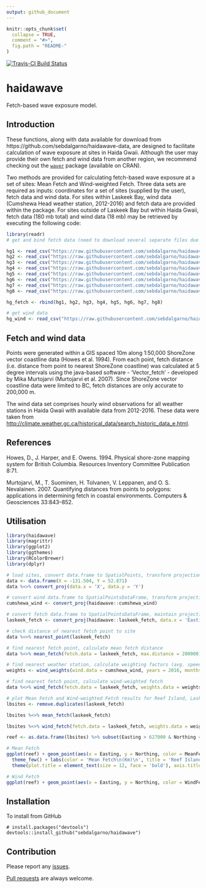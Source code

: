 ```yaml
---
output: github_document
---
```


<!-- README.md is generated from README.Rmd. Please edit that file -->

```r
knitr::opts_chunk$set(
  collapse = TRUE,
  comment = "#>",
  fig.path = "README-"
)
```

[![Travis-CI Build Status](https://travis-ci.org/sebdalgarno/HGfetch.svg?branch=master)](https://travis-ci.org/sebdalgarno/HGfetch)

# haidawave

Fetch-based wave exposure model.

## Introduction
These functions, along with data available for download from https://github.com/sebdalgarno/haidawave-data, are designed to facilitate calculation of wave exposure at sites in Haida Gwaii. Although the user may provide their own fetch and wind data from another region, we recommend checking out the [`waver`](https://github.com/pmarchand1/waver) package (available on CRAN).

Two methods are provided for calculating fetch-based wave exposure at a set of sites: Mean Fetch and Wind-weighted Fetch. Three data sets are required as inputs: coordinates for a set of sites (supplied by the user), fetch data and wind data. For sites within Laskeek Bay, wind data (Cumshewa Head weather station, 2012-2016) and fetch data are provided within the package. For sites outside of Laskeek Bay but within Haida Gwaii, fetch data (180 mb total) and wind data (18 mb) may be retrieved by executing the following code:

```r
library(readr)
# get and bind fetch data (need to download several separate files due to file size upload limits in github repositories.)

hg1 <- read_csv("https://raw.githubusercontent.com/sebdalgarno/haidawave-data/master/haidagwaii-fetch-1.csv")
hg2 <- read_csv("https://raw.githubusercontent.com/sebdalgarno/haidawave-data/master/haidagwaii-fetch-2.csv")
hg3 <- read_csv("https://raw.githubusercontent.com/sebdalgarno/haidawave-data/master/haidagwaii-fetch-3.csv")
hg4 <- read_csv("https://raw.githubusercontent.com/sebdalgarno/haidawave-data/master/haidagwaii-fetch-4.csv")
hg5 <- read_csv("https://raw.githubusercontent.com/sebdalgarno/haidawave-data/master/haidagwaii-fetch-5.csv")
hg6 <- read_csv("https://raw.githubusercontent.com/sebdalgarno/haidawave-data/master/haidagwaii-fetch-6.csv")
hg7 <- read_csv("https://raw.githubusercontent.com/sebdalgarno/haidawave-data/master/haidagwaii-fetch-7.csv")
hg8 <- read_csv("https://raw.githubusercontent.com/sebdalgarno/haidawave-data/master/haidagwaii-fetch-8.csv")

hg_fetch <- rbind(hg1, hg2, hg3, hg4, hg5, hg6, hg7, hg8)

# get wind data
hg_wind <- read_csv("https://raw.githubusercontent.com/sebdalgarno/haidawave-data/master/wind-hg-1216.csv")

```

## Fetch and wind data
Points were generated within a GIS spaced 10m along 1:50,000 ShoreZone vector coastline data (Howes et al. 1994). From each point, fetch distance (i.e. distance from point to nearest ShoreZone coastline) was calculated at 5 degree intervals using the java-based software - 'Vector_fetch' - developed by Mika Murtojarvi (Murtojarvi et al. 2007). Since ShoreZone vector coastline data were limited to BC, fetch distances are only accurate to 200,000 m. 

The wind data set comprises hourly wind observations for all weather stations in Haida Gwaii with available data from 2012-2016. These data were taken from <http://climate.weather.gc.ca/historical_data/search_historic_data_e.html>. 

## References
Howes, D., J. Harper, and E. Owens. 1994. Physical shore-zone mapping system for British Columbia. Resources Inventory Committee Publication 8:71.

Murtojarvi, M., T. Suominen, H. Tolvanen, V. Leppanen, and O. S. Nevalainen. 2007. Quantifying distances from points to polygons: applications in determining fetch in coastal environments. Computers & Geosciences 33:843–852. 

## Utilisation

```r
library(haidawave)
library(magrittr)
library(ggplot2)
library(ggthemes)
library(RColorBrewer)
library(dplyr)

# load sites, convert data.frame to SpatialPoints, transform projection to BC Albers
data <- data.frame(X = -131.504, Y = 52.871)
data %<>% convert_proj(data.x = 'X', data.y = 'Y')

# convert wind data.frame to SpatialPointsDataFrame, transform projection to BC Albers
cumshewa_wind <- convert_proj(haidawave::cumshewa_wind)

# convert fetch data.frame to SpatialPointsDataFrame, maintain projection as BC Albers
laskeek_fetch <- convert_proj(haidawave::laskeek_fetch, data.x = 'Easting', data.y = 'Northing', data.CRS="+init=epsg:3005", new.CRS="+init=epsg:3005")

# check distance of nearest fetch point to site
data %<>% nearest_point(laskeek_fetch)

# find nearest fetch point, calculate mean fetch distance
data %<>% mean_fetch(fetch.data = laskeek_fetch, max.distance = 200000)

# find nearest weather station, calculate weighting factors (avg. speed * % frequency) for each bearing based on user-defined time period and set of stations.
weights <- wind_weights(wind.data = cumshewa_wind, years = 2016, months = 9:4)

# find nearest fetch point, calculate wind-weighted fetch
data %<>% wind_fetch(fetch.data = laskeek_fetch, weights.data = weights, max.distance = 200000)

```

```r
# plot Mean Fetch and Wind-weighted Fetch results for Reef Island, Laskeek Bay, British Coluumbia
lbsites <- remove.duplicates(laskeek_fetch)

lbsites %<>% mean_fetch(laskeek_fetch)

lbsites %<>% wind_fetch(fetch.data = laskeek_fetch, weights.data = weights)

reef <- as.data.frame(lbsites) %>% subset(Easting > 627000 & Northing < 890000)

# Mean Fetch
ggplot(reef) + geom_point(aes(x = Easting, y = Northing, color = MeanFetch), size = 0.5) + coord_fixed() + 
  theme_few() + labs(color = 'Mean Fetch\n(Km)\n', title = 'Reef Island,\nLaskeek Bay, British Columbia') + 
  theme(plot.title = element_text(size = 12, face = 'bold'), axis.title = element_text(size = 8, face = 'bold'), axis.text = element_text(size = 5), legend.title = element_text(size = 9, face = 'bold')) + scale_color_distiller(palette = "Spectral")

```

```r
# Wind Fetch
ggplot(reef) + geom_point(aes(x = Easting, y = Northing, color = WindFetch), size = 0.5) + coord_fixed() + theme_few() + labs(color = 'Wind-weighted Fetch\n(Weighted Km)\n\nWind data:\nNov - Apr, 2016\n', title = 'Reef Island,\nLaskeek Bay, British Columbia') + theme(plot.title = element_text(size = 12, face = 'bold'),axis.title = element_text(size = 8, face = 'bold'), axis.text = element_text(size = 5), legend.title = element_text(size = 9, face = 'bold')) + scale_color_distiller(palette = "Spectral")
```

## Installation

To install from GitHub
```
# install.packages("devtools")
devtools::install_github("sebdalgarno/haidawave")
```

## Contribution

Please report any [issues](https://github.com/sebdalgarno/haidawave/issues).

[Pull requests](https://github.com/sebdalgarno/haidawave/pulls) are always welcome.

